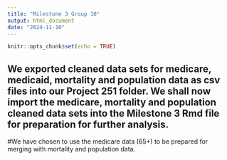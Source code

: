 ```yaml
---
title: "Milestone 3 Group 10"
output: html_document
date: "2024-11-10"
---
```


```r
knitr::opts_chunk$set(echo = TRUE)
```

## We exported cleaned data sets for medicare, medicaid, mortality and population data as csv files into our Project 251 folder. We shall now import the medicare, mortality and population cleaned data sets into the Milestone 3 Rmd file for preparation for further analysis. 

#We have chosen to use the medicare data (65+) to be prepared for merging with mortality and population data.

```r

```


